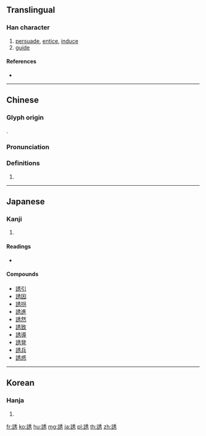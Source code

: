 {{character info/new}}
{{also|诱}}
==Translingual==

===Han character===
{{Han char|rn=149|rad=言|as=07|sn=14|four=02627|canj=YRHDS|ids=⿰言秀}}

# [[persuade]], [[entice]], [[induce]]
# [[guide]]

====References====
* {{Han ref|kx=1162.150|dkj=35525|dj=1627.120|hdz=63977.050|uh=8A98|ud=35480|bh=BBA4|bd=48036}}

----

==Chinese==
{{zh-forms|s=诱}}

===Glyph origin===
{{Han etym}}
{{Han compound|言|t1=word, language|秀|ls=psc|c1=s|c2=p}}.

===Pronunciation===
{{zh-pron
|m=yòu
|c=jau5
|h=pfs=
|md=
|mn=qz,tw,xm,zz:iú
|w=
|mc=y
|oc=y
|cat=
}}

===Definitions===
{{zh-hanzi}}

# {{rfdef|lang=zh}}

----

==Japanese==

===Kanji===
{{ja-kanji|grade=c|rs=言07}}

# {{defn|lang=ja|sort=言07}}

====Readings====
* {{ja-readings|goon=[[ゆ]] (yu)|kanon=[[ゆう]] (yū)|kun=[[さそう]] (sasou), [[いざなう]] (izanau)}}

====Compounds====
* [[誘引]]
* [[誘因]]
* [[誘拐]]
* [[誘進]]
* [[誘然]]
* [[誘致]]
* [[誘導]]
* [[誘発]]
* [[誘兵]]
* [[誘惑]]

----

==Korean==

===Hanja===
{{ko-hanja|hangeul=[[유]]|eumhun=|rv=yu|mr=yu|y=yu}}

# {{defn|lang=ko|sort=言07}}

[[fr:誘]]
[[ko:誘]]
[[hu:誘]]
[[mg:誘]]
[[ja:誘]]
[[pl:誘]]
[[th:誘]]
[[zh:誘]]